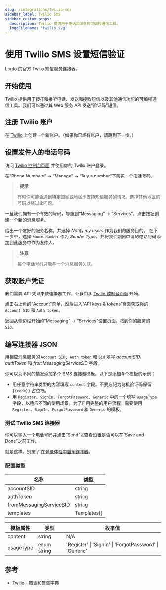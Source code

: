 ```yaml
---
slug: /integrations/twilio-sms
sidebar_label: Twilio SMS
sidebar_custom_props:
  description: Twilio 提供用于电话和消息的可编程通信工具。
  logoFilename: 'twilio.svg'
---
```



# 使用 Twilio SMS 设置短信验证

Logto 的官方 Twilio 短信服务连接器。

<GuideTip />

## 开始使用

Twilio 提供用于拨打和接听电话、发送和接收短信以及其他通信功能的可编程通信工具。我们可以通过其 Web 服务 API 发送“验证码”短信。

## 注册 Twilio 账户

在 [Twilio](https://www.twilio.com) 上创建一个新账户。（如果你已经有账户，请跳到下一步。）

## 设置发件人的电话号码

访问 [Twilio 控制台页面](https://console.twilio.com/) 并使用你的 Twilio 账户登录。

在“Phone Numbers” -> “Manage” -> “Buy a number”下购买一个电话号码。

> ℹ️ **提示**
>
> 有时你可能会遇到特定国家或地区不支持短信服务的情况。选择其他地区的号码以绕过此问题。

一旦我们拥有一个有效的号码，导航到“Messaging” -> “Services”。点击按钮创建一个新的消息服务。

给出一个友好的服务名称，并选择 _Notify my users_ 作为我们的服务目的。
在下一步中，选择 `Phone Number` 作为 _Sender Type_，并将我们刚刚申请的电话号码添加到此服务中作为发件人。

> ℹ️ **注意**
>
> 每个电话号码只能与一个消息服务关联。

## 获取账户凭证

我们需要 API 凭证来使连接器工作。让我们从 [Twilio 控制台页面](https://console.twilio.com/) 开始。

点击右上角的“Account”菜单，然后进入“API keys & tokens”页面获取你的 `Account SID` 和 `Auth token`。

返回从侧边栏开始的“Messaging” -> “Services”设置页面，找到你的服务的 `Sid`。

## 编写连接器 JSON

用相应消息服务的 `Account SID`、`Auth token` 和 `Sid` 填写 _accountSID_、_authToken_ 和 _fromMessagingServiceSID_ 字段。

你可以为不同的情况添加多个 SMS 连接器模板。以下是添加单个模板的示例：

- 用任意字符串类型的内容填写 `content` 字段。不要忘记为随机验证码保留 `{{code}}` 占位符。
- 用 `Register`、`SignIn`、`ForgotPassword`、`Generic` 中的一个填写 `usageType` 字段，以适应不同的使用场景。为了启用完整的用户流程，需要使用 `Register`、`SignIn`、`ForgotPassword` 和 `Generic` 的模板。

### 测试 Twilio SMS 连接器

你可以输入一个电话号码并点击“Send”以查看设置是否可以在“Save and Done”之前工作。

就是这样。别忘了 [在登录体验中启用连接器](/connectors/sms-connectors/#enable-phone-number-sign-up-or-sign-in)。

### 配置类型

| 名称                    | 类型        |
| ----------------------- | ----------- |
| accountSID              | string      |
| authToken               | string      |
| fromMessagingServiceSID | string      |
| templates               | Templates[] |

| 模板属性  | 类型        | 枚举值                                                  |
| --------- | ----------- | ------------------------------------------------------- |
| content   | string      | N/A                                                     |
| usageType | enum string | 'Register' \| 'SignIn' \| 'ForgotPassword' \| 'Generic' |

## 参考

- [Twilio - 错误和警告字典](https://www.twilio.com/docs/api/errors)
